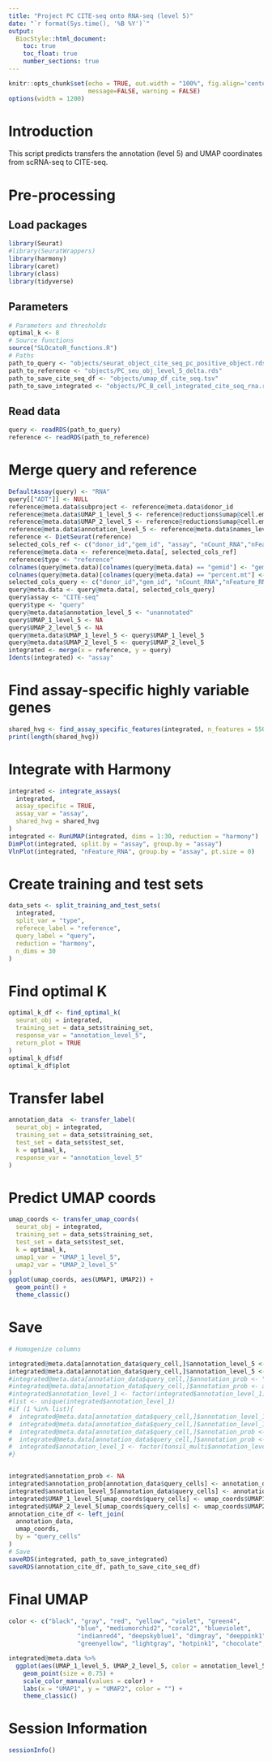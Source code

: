 ---
title: "Project PC CITE-seq onto RNA-seq (level 5)"
date: "`r format(Sys.time(), '%B %Y')`"
output:
  BiocStyle::html_document:
    toc: true
    toc_float: true
    number_sections: true
---

```{r setup, include=FALSE}
knitr::opts_chunk$set(echo = TRUE, out.width = "100%", fig.align='center',
                      message=FALSE, warning = FALSE)
options(width = 1200)
```


# Introduction

This script predicts transfers the annotation (level 5) and UMAP coordinates from scRNA-seq to CITE-seq.


# Pre-processing

## Load packages

```{r}
library(Seurat)
#library(SeuratWrappers)
library(harmony)
library(caret)
library(class)
library(tidyverse)
```


## Parameters

```{r}
# Parameters and thresholds
optimal_k <- 8
# Source functions
source("SLOcatoR_functions.R")
# Paths
path_to_query <- "objects/seurat_object_cite_seq_pc_positive_object.rds"
path_to_reference <- "objects/PC_seu_obj_level_5_delta.rds"
path_to_save_cite_seq_df <- "objects/umap_df_cite_seq.tsv"
path_to_save_integrated <- "objects/PC_B_cell_integrated_cite_seq_rna.rds"
```


## Read data

```{r}
query <- readRDS(path_to_query)
reference <- readRDS(path_to_reference)
```


# Merge query and reference

```{r}
DefaultAssay(query) <- "RNA"
query[["ADT"]] <- NULL
reference@meta.data$subproject <- reference@meta.data$donor_id 
reference@meta.data$UMAP_1_level_5 <- reference@reductions$umap@cell.embeddings[,1]
reference@meta.data$UMAP_2_level_5 <- reference@reductions$umap@cell.embeddings[,2]
reference@meta.data$annotation_level_5 <- reference@meta.data$names_level_5_clusters_delta
reference <- DietSeurat(reference)
selected_cols_ref <- c("donor_id","gem_id", "assay", "nCount_RNA","nFeature_RNA", "pct_mt","annotation_level_5",     "scrublet_doublet_scores", "scrublet_predicted_doublet", "UMAP_1_level_5", "UMAP_2_level_5")
reference@meta.data <- reference@meta.data[, selected_cols_ref]
reference$type <- "reference"
colnames(query@meta.data)[colnames(query@meta.data) == "gemid"] <- "gem_id" 
colnames(query@meta.data)[colnames(query@meta.data) == "percent.mt"] <- "pct_mt" 
selected_cols_query <- c("donor_id","gem_id", "nCount_RNA","nFeature_RNA","pct_mt","scrublet_doublet_scores", "scrublet_predicted_doublet")
query@meta.data <- query@meta.data[, selected_cols_query]
query$assay <- "CITE-seq"
query$type <- "query"
query@meta.data$annotation_level_5 <- "unannotated"
query$UMAP_1_level_5 <- NA
query$UMAP_2_level_5 <- NA
query@meta.data$UMAP_1_level_5 <- query$UMAP_1_level_5
query@meta.data$UMAP_2_level_5 <- query$UMAP_2_level_5
integrated <- merge(x = reference, y = query)
Idents(integrated) <- "assay"
```


# Find assay-specific highly variable genes

```{r}
shared_hvg <- find_assay_specific_features(integrated, n_features = 5500)
print(length(shared_hvg))
```


# Integrate with Harmony

```{r}
integrated <- integrate_assays(
  integrated,
  assay_specific = TRUE,
  assay_var = "assay",
  shared_hvg = shared_hvg
)
integrated <- RunUMAP(integrated, dims = 1:30, reduction = "harmony")
DimPlot(integrated, split.by = "assay", group.by = "assay")
VlnPlot(integrated, "nFeature_RNA", group.by = "assay", pt.size = 0)
```


# Create training and test sets

```{r}
data_sets <- split_training_and_test_sets(
  integrated,
  split_var = "type",
  referece_label = "reference",
  query_label = "query",
  reduction = "harmony",
  n_dims = 30
)
```


# Find optimal K

```{r}
optimal_k_df <- find_optimal_k(
  seurat_obj = integrated,
  training_set = data_sets$training_set,
  response_var = "annotation_level_5",
  return_plot = TRUE
)
optimal_k_df$df
optimal_k_df$plot
```


# Transfer label

```{r}
annotation_data  <- transfer_label(
  seurat_obj = integrated,
  training_set = data_sets$training_set,
  test_set = data_sets$test_set,
  k = optimal_k,
  response_var = "annotation_level_5"
)
```


# Predict UMAP coords

```{r}
umap_coords <- transfer_umap_coords(
  seurat_obj = integrated,
  training_set = data_sets$training_set,
  test_set = data_sets$test_set,
  k = optimal_k,
  umap1_var = "UMAP_1_level_5",
  umap2_var = "UMAP_2_level_5"
)
ggplot(umap_coords, aes(UMAP1, UMAP2)) +
  geom_point() +
  theme_classic()
```


# Save

```{r}
# Homogenize columns

integrated@meta.data[annotation_data$query_cell,]$annotation_level_5 <- "NA"
integrated@meta.data[annotation_data$query_cell,]$annotation_level_5 <- annotation_data$annotation_level_5
#integrated@meta.data[annotation_data$query_cell,]$annotation_prob <- "NA"
#integrated@meta.data[annotation_data$query_cell,]$annotation_prob <- annotation_data$annotation_prob
#integrated$annotation_level_1 <- factor(integrated$annotation_level_1)
#list <- unique(integrated$annotation_level_1)
#if (1 %in% list){
#  integrated@meta.data[annotation_data$query_cell,]$annotation_level_1 <- "NA"
#  integrated@meta.data[annotation_data$query_cell,]$annotation_level_1 <- annotation_data$annotation_level_1
#  integrated@meta.data[annotation_data$query_cell,]$annotation_prob <- "NA"
#  integrated@meta.data[annotation_data$query_cell,]$annotation_prob <- annotation_data$annotation_prob
#  integrated$annotation_level_1 <- factor(tonsil_multi$annotation_level_1)
#}


integrated$annotation_prob <- NA
integrated$annotation_prob[annotation_data$query_cells] <- annotation_data$annotation_prob
integrated$annotation_level_5[annotation_data$query_cells] <- annotation_data$annotation
integrated$UMAP_1_level_5[umap_coords$query_cells] <- umap_coords$UMAP1
integrated$UMAP_2_level_5[umap_coords$query_cells] <- umap_coords$UMAP2
annotation_cite_df <- left_join(
  annotation_data,
  umap_coords,
  by = "query_cells"
)
# Save
saveRDS(integrated, path_to_save_integrated)
saveRDS(annotation_cite_df, path_to_save_cite_seq_df)
```

# Final UMAP

```{r}
color <- c("black", "gray", "red", "yellow", "violet", "green4",
                   "blue", "mediumorchid2", "coral2", "blueviolet",
                   "indianred4", "deepskyblue1", "dimgray", "deeppink1",
                   "greenyellow", "lightgray", "hotpink1", "chocolate", "aquamarine", "aliceblue", "burlywood", "blueviolet", "indianred", "gold","coral", "orangered")

integrated@meta.data %>%
  ggplot(aes(UMAP_1_level_5, UMAP_2_level_5, color = annotation_level_5)) +
    geom_point(size = 0.75) +
    scale_color_manual(values = color) +
    labs(x = "UMAP1", y = "UMAP2", color = "") +
    theme_classic()

```

# Session Information

```{r}
sessionInfo()
```